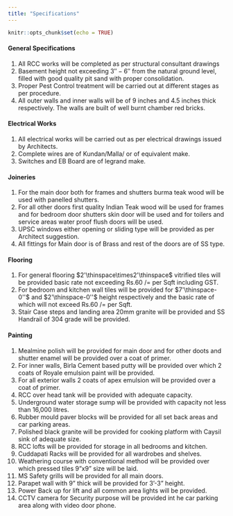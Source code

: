 ```yaml
---
title: "Specifications"
---
```


```r
knitr::opts_chunk$set(echo = TRUE)
```

\def\inch#1{#1''}
\def\ft#1{#1'\thinspace}

#### General Specifications
1. All RCC works will be completed as per structural consultant drawings
2. Basement height not exceeding $\inch3 - \inch6$ from the natural ground level, filled with good quality pit sand with proper consolidation.
3. Proper Pest Control treatment will be carried out at different stages as per procedure.
4. All outer walls and inner walls will be of 9 inches and 4.5 inches thick  respectively. The walls are built of well burnt chamber red bricks.

#### Electrical Works
1. All electrical works will be carried out as per electrical drawings issued by Architects. 
2. Complete wires are of Kundan/Malla/ or of equivalent make.
3. Switches and EB Board are of legrand make.

#### Joineries
1. For the main door both for frames and shutters burma teak wood will be used with panelled shutters.
2. For all other doors first quality Indian Teak wood will be used for frames and for bedroom door shutters skin door will be used and for toilers and service areas water proof flush doors will be used.
3. UPSC windows either opening or sliding type will be provided as per Architect suggestion.
4. All fittings for Main door is of Brass and rest of the doors are of SS type.

#### Flooring



1. For general flooring $\ft2\times\ft2$ vitrified tiles will be provided basic rate not exceeding Rs.60 /= per Sqft including GST.
2. For bedroom and kitchen wall tiles will be provided for $\ft7-\inch0$ and $\ft2-\inch0$ height respectively and the basic rate of which will not exceed Rs.60 /= per Sqft.
3. Stair Case steps and landing area 20mm granite will be provided and SS Handrail of 304 grade will be provided.

#### Painting
1. Mealmine polish will be provided for main door and for other doots and shutter enamel will be provided over a coat of primer.
2. For inner walls, Birla Cement based putty will be provided over which 2 coats of Royale emulsion paint will be provided.
3. For all exterior walls 2 coats of apex emulsion will be provided over a coat of primer.
4. RCC over head tank will be provided with adequate capacity.
5. Underground water storage sump will be provided with capacity not less than 16,000 litres. 
6. Rubber mould paver blocks will be provided for all set back areas and car parking areas.
7. Polished black granite will be provided for cooking platform with Caysil sink of adequate size.
8. RCC lofts will be provided for storage in all bedrooms and kitchen.
9. Cuddapati Racks will be provided for all wardrobes and shelves.
10. Weathering course with conventional method will be provided over which pressed tiles 9"x9" size will be laid.
11. MS Safety grills will be provided for all main doors.
12. Parapet wall with 9" thick will be provided for 3'-3" height.
13. Power Back up for lift and all common area lights will be provided.
14. CCTV camera for Security purpose will be provided int he car parking area along with video door phone.

 